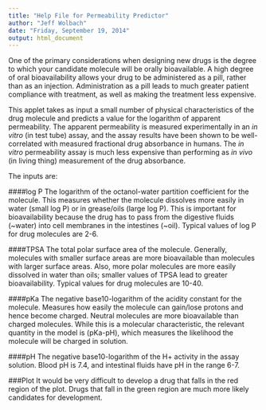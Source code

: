 ```yaml
---
title: "Help File for Permeability Predictor"
author: "Jeff Wolbach"
date: "Friday, September 19, 2014"
output: html_document
---
```


One of the primary considerations when designing new drugs is the degree to which your candidate molecule will be orally bioavailable.  A high degree of oral bioavailability allows your drug to be administered as a pill, rather than as an injection.  Administration as a pill leads to much greater patient compliance with treatment, as well as making the treatment less expensive.

This applet takes as input a small number of physical characteristics of the drug molecule and predicts a value for the logarithm of apparent permeability.  The apparent permeability is measured experimentally in an <i>in vitro</i> (in test tube) assay, and the assay results have been shown to be well-correlated with measured fractional drug absorbance in humans. The <i>in vitro</i> permeability assay is much less expensive than performing as <i>in vivo</i> (in living thing) measurement of the drug absorbance.

The inputs are:

####log P
The logarithm of the octanol-water partition coefficient for the molecule.  This measures whether the molecule dissolves more easily in water (small log P) or in grease/oils (large log P).  This is important for bioavailability because the drug has to pass from the digestive fluids (~water) into cell membranes in the intestines (~oil).  Typical values of log P for drug molecules are 2-6.

####TPSA
The total polar surface area of the molecule.  Generally, molecules with smaller surface areas are more bioavailable than molecules with larger surface areas.  Also, more polar molecules are more easily dissolved in water than oils; smaller values of TPSA lead to greater bioavailability.  Typical values for drug molecules are 10-40.

####pKa
The negative base10-logarithm of the acidity constant for the molecule.  Measures how easily the molecule can gain/lose protons and hence become charged.  Neutral molecules are more bioavailable than charged molecules.  While this is a molecular characteristic, the relevant quantity in the model is (pKa-pH), which measures the likelihood the molecule will be charged in solution.

####pH
The negative base10-logarithm of the H+ activity in the assay solution.  Blood pH is 7.4, and intestinal fluids have pH in the range 6-7.

###Plot
It would be very difficult to develop a drug that falls in the red region of the plot.  Drugs that fall in the green region are much more likely candidates for development.


